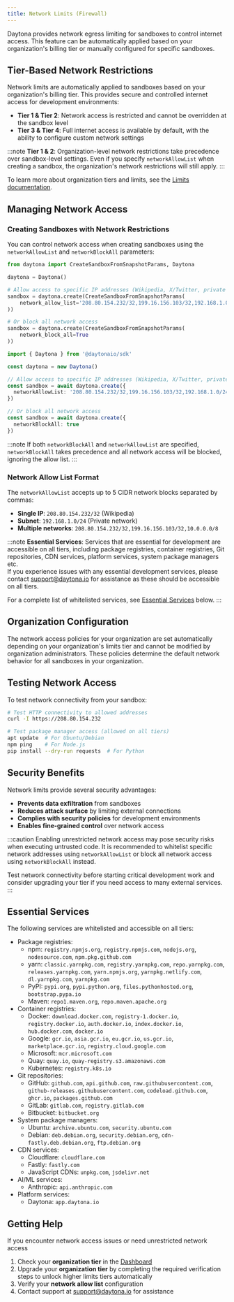 ```yaml
---
title: Network Limits (Firewall)
---
```



Daytona provides network egress limiting for sandboxes to control internet access. This feature can be automatically applied based on your organization's billing tier or manually configured for specific sandboxes.

## Tier-Based Network Restrictions

Network limits are automatically applied to sandboxes based on your organization's billing tier. This provides secure and controlled internet access for development environments:

- **Tier 1 & Tier 2**: Network access is restricted and cannot be overridden at the sandbox level
- **Tier 3 & Tier 4**: Full internet access is available by default, with the ability to configure custom network settings

:::note
**Tier 1 & 2**: Organization-level network restrictions take precedence over sandbox-level settings. Even if you specify `networkAllowList` when creating a sandbox, the organization's network restrictions will still apply.
:::

To learn more about organization tiers and limits, see the [Limits documentation](/docs/limits/).

## Managing Network Access

### Creating Sandboxes with Network Restrictions

You can control network access when creating sandboxes using the `networkAllowList` and `networkBlockAll` parameters:

<Tabs>
<TabItem label="Python" icon="seti:python">

```python
from daytona import CreateSandboxFromSnapshotParams, Daytona

daytona = Daytona()

# Allow access to specific IP addresses (Wikipedia, X/Twitter, private network)
sandbox = daytona.create(CreateSandboxFromSnapshotParams(
    network_allow_list='208.80.154.232/32,199.16.156.103/32,192.168.1.0/24'
))

# Or block all network access
sandbox = daytona.create(CreateSandboxFromSnapshotParams(
    network_block_all=True
))
```

</TabItem>
<TabItem label="TypeScript" icon="seti:typescript">

```typescript
import { Daytona } from '@daytonaio/sdk'

const daytona = new Daytona()

// Allow access to specific IP addresses (Wikipedia, X/Twitter, private network)
const sandbox = await daytona.create({
  networkAllowList: '208.80.154.232/32,199.16.156.103/32,192.168.1.0/24'
})

// Or block all network access
const sandbox = await daytona.create({
  networkBlockAll: true
})
```

</TabItem>
</Tabs>


:::note
If both `networkBlockAll` and `networkAllowList` are specified, `networkBlockAll` takes precedence and all network access will be blocked, ignoring the allow list.
:::


### Network Allow List Format

The `networkAllowList` accepts up to 5 CIDR network blocks separated by commas:

- **Single IP**: `208.80.154.232/32` (Wikipedia)
- **Subnet**: `192.168.1.0/24` (Private network)
- **Multiple networks**: `208.80.154.232/32,199.16.156.103/32,10.0.0.0/8`

:::note
**Essential Services**: Services that are essential for development are accessible on all tiers, including package registries, container registries, Git repositories, CDN services, platform services, system package managers etc.\
If you experience issues with any essential development services, please contact [support@daytona.io](mailto:support@daytona.io) for assistance as these should be accessible on all tiers.

For a complete list of whitelisted services, see [Essential Services](#essential-services) below.
:::

## Organization Configuration

The network access policies for your organization are set automatically depending on your organization's limits tier and cannot be modified by organization administrators. These policies determine the default network behavior for all sandboxes in your organization.

## Testing Network Access

To test network connectivity from your sandbox:

```bash
# Test HTTP connectivity to allowed addresses
curl -I https://208.80.154.232

# Test package manager access (allowed on all tiers)
apt update  # For Ubuntu/Debian
npm ping    # For Node.js
pip install --dry-run requests  # For Python
```

## Security Benefits

Network limits provide several security advantages:

- **Prevents data exfiltration** from sandboxes
- **Reduces attack surface** by limiting external connections
- **Complies with security policies** for development environments
- **Enables fine-grained control** over network access

:::caution
Enabling unrestricted network access may pose security risks when executing untrusted code. It is recommended to whitelist specific network addresses using `networkAllowList` or block all network access using `networkBlockAll` instead.

Test network connectivity before starting critical development work and consider upgrading your tier if you need access to many external services.
:::


## Essential Services

The following services are whitelisted and accessible on all tiers:

- Package registries:
  - npm: `registry.npmjs.org`, `registry.npmjs.com`, `nodejs.org`, `nodesource.com`, `npm.pkg.github.com`
  - yarn: `classic.yarnpkg.com`, `registry.yarnpkg.com`, `repo.yarnpkg.com`, `releases.yarnpkg.com`, `yarn.npmjs.org`, `yarnpkg.netlify.com`, `dl.yarnpkg.com`, `yarnpkg.com`
  - PyPI: `pypi.org`, `pypi.python.org`, `files.pythonhosted.org`, `bootstrap.pypa.io`
  - Maven: `repo1.maven.org`, `repo.maven.apache.org`
- Container registries:
  - Docker: `download.docker.com`, `registry-1.docker.io`, `registry.docker.io`, `auth.docker.io`, `index.docker.io`, `hub.docker.com`, `docker.io`
  - Google: `gcr.io`, `asia.gcr.io`, `eu.gcr.io`, `us.gcr.io`, `marketplace.gcr.io`, `registry.cloud.google.com`
  - Microsoft: `mcr.microsoft.com`
  - Quay: `quay.io`, `quay-registry.s3.amazonaws.com`
  - Kubernetes: `registry.k8s.io`
- Git repositories:
  - GitHub: `github.com`, `api.github.com`, `raw.githubusercontent.com`, `github-releases.githubusercontent.com`, `codeload.github.com`, `ghcr.io`, `packages.github.com`
  - GitLab: `gitlab.com`, `registry.gitlab.com`
  - Bitbucket: `bitbucket.org`
- System package managers:
  - Ubuntu: `archive.ubuntu.com`, `security.ubuntu.com`
  - Debian: `deb.debian.org`, `security.debian.org`, `cdn-fastly.deb.debian.org`, `ftp.debian.org`
- CDN services:
  - Cloudflare: `cloudflare.com`
  - Fastly: `fastly.com`
  - JavaScript CDNs: `unpkg.com`, `jsdelivr.net`
- AI/ML services:
  - Anthropic: `api.anthropic.com`
- Platform services:
  - Daytona: `app.daytona.io`


## Getting Help

If you encounter network access issues or need unrestricted network access

1. Check your **organization tier** in the [Dashboard](https://app.daytona.io/dashboard/limits)
2. Upgrade your **organization tier** by completing the required verification steps to unlock higher limits tiers automatically
3. Verify your **network allow list** configuration
4. Contact support at [support@daytona.io](mailto:support@daytona.io) for assistance